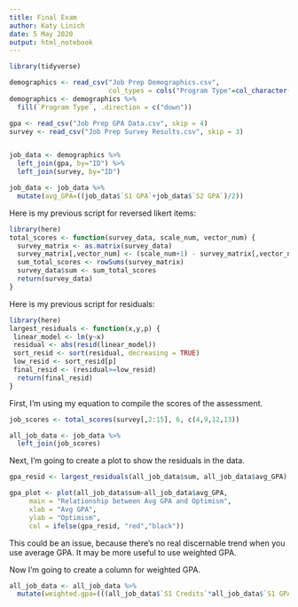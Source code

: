 ---
title: Final Exam
author: Katy Linich
date: 5 May 2020
output: html_notebook
---

```{r}
library(tidyverse)

demographics <- read_csv("Job Prep Demographics.csv",
                         col_types = cols("Program Type"=col_character()))
demographics <- demographics %>%
  fill(`Program Type`, .direction = c("down"))

gpa <- read_csv("Job Prep GPA Data.csv", skip = 4)
survey <- read_csv("Job Prep Survey Results.csv", skip = 3)


job_data <- demographics %>%
  left_join(gpa, by="ID") %>%
  left_join(survey, by="ID")

job_data <- job_data %>%
  mutate(avg_GPA=((job_data$`S1 GPA`+job_data$`S2 GPA`)/2))
```

Here is my previous script for reversed likert items:

```{r}
library(here)
total_scores <- function(survey_data, scale_num, vector_num) {
  survey_matrix <- as.matrix(survey_data)
  survey_matrix[,vector_num] <- (scale_num+1) - survey_matrix[,vector_num]
  sum_total_scores <- rowSums(survey_matrix)
  survey_data$sum <- sum_total_scores
  return(survey_data)
}
```


Here is my previous script for residuals:
```{r}
library(here)
largest_residuals <- function(x,y,p) { 
 linear_model <- lm(y~x)
 residual <- abs(resid(linear_model))
 sort_resid <- sort(residual, decreasing = TRUE)
 low_resid <- sort_resid[p]
 final_resid <- (residual>=low_resid)
  return(final_resid)
}
```


First, I'm using my equation to compile the scores of the assessment.
```{r}
job_scores <- total_scores(survey[,2:15], 6, c(4,9,12,13))

all_job_data <- job_data %>%
  left_join(job_scores)

```

Next, I'm going to create a plot to show the residuals in the data.
```{r}
gpa_resid <- largest_residuals(all_job_data$sum, all_job_data$avg_GPA)

gpa_plot <- plot(all_job_data$sum~all_job_data$avg_GPA,
     main = "Relationship between Avg GPA and Optimism",
     xlab = "Avg GPA",
     ylab = "Optimism",
     col = ifelse(gpa_resid, "red","black"))
```
This could be an issue, because there's no real discernable trend when you use average GPA. It may be more useful to use weighted GPA.




Now I'm going to create a column for weighted GPA.
```{r}
all_job_data <- all_job_data %>%
  mutate(weighted.gpa=(((all_job_data$`S1 Credits`*all_job_data$`S1 GPA`)+(all_job_data$`S2 Credits`*all_job_data$`S2 GPA`))/(all_job_data$`S1 Credits`+all_job_data$`S2 Credits`)))

```


